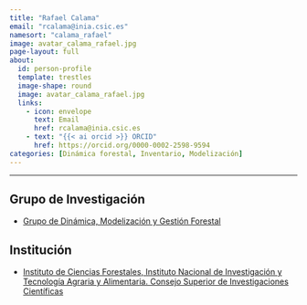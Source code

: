 ```yaml
---
title: "Rafael Calama"
email: "rcalama@inia.csic.es"  
namesort: "calama_rafael"
image: avatar_calama_rafael.jpg
page-layout: full
about: 
  id: person-profile
  template: trestles
  image-shape: round
  image: avatar_calama_rafael.jpg
  links:
    - icon: envelope
      text: Email
      href: rcalama@inia.csic.es
    - text: "{{< ai orcid >}} ORCID"
      href: https://orcid.org/0000-0002-2598-9594
categories: [Dinámica forestal, Inventario, Modelización]
---
```

 
<hr>

:::{#person-profile}

## Grupo de Investigación
- [Grupo de Dinámica, Modelización y Gestión Forestal](https://www.inia.es/investigacion/forestal/Gesti%C3%B3n%20forestal/Din%C3%A1mica%20modelizaci%C3%B3n%20y%20gesti%C3%B3n%20forestal/Pages/Home.aspx)

## Institución
- [Instituto de Ciencias Forestales, Instituto Nacional de Investigación y Tecnología Agraria y Alimentaria. Consejo Superior de Investigaciones Científicas](https://www.inia.es/)

:::
